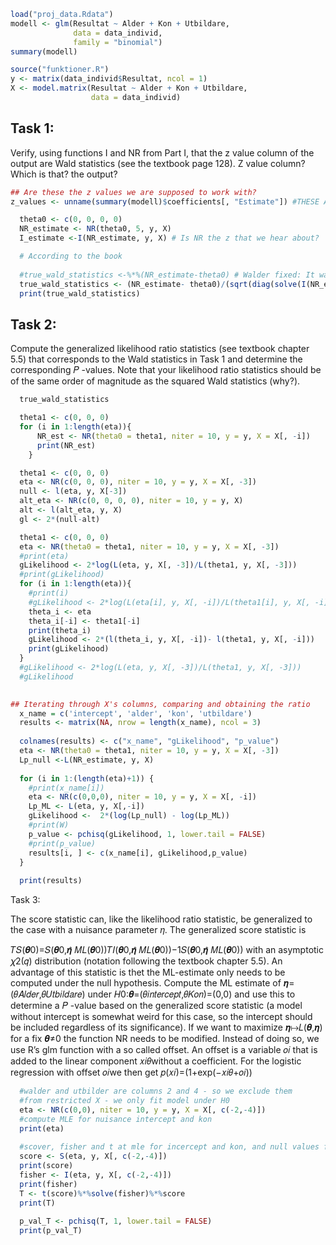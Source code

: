 ```r
load("proj_data.Rdata")
modell <- glm(Resultat ~ Alder + Kon + Utbildare, 
              data = data_individ,
              family = "binomial")
summary(modell)
```
```r
source("funktioner.R")
y <- matrix(data_individ$Resultat, ncol = 1)
X <- model.matrix(Resultat ~ Alder + Kon + Utbildare, 
                  data = data_individ)
```

## Task 1:

Verify, using functions I and NR from Part I, that the z value column of the output are Wald statistics (see the textbook page 128).
Z value column? Which is that? the output?
```r

## Are these the z values we are supposed to work with?
z_values <- unname(summary(modell)$coefficients[, "Estimate"]) #THESE ARE NOT Z VALUES DO NOT TRUST

```

```r
  theta0 <- c(0, 0, 0, 0)
  NR_estimate <- NR(theta0, 5, y, X)
  I_estimate <-I(NR_estimate, y, X) # Is NR the z that we hear about?
```
```r
  # According to the book 
  
  #true_wald_statistics <-%*%(NR_estimate-theta0) # Walder fixed: It was just the inverse
  true_wald_statistics <- (NR_estimate- theta0)/(sqrt(diag(solve(I(NR_estimate, y, X)))))
  print(true_wald_statistics)
```
## Task 2:

Compute the generalized likelihood ratio statistics (see textbook chapter 5.5) that corresponds to the Wald statistics in Task 1 and determine the corresponding 𝑃
-values. Note that your likelihood ratio statistics should be of the same order of magnitude as the squared Wald statistics (why?).
```r
  true_wald_statistics
```
```r
  theta1 <- c(0, 0, 0)
  for (i in 1:length(eta)){
      NR_est <- NR(theta0 = theta1, niter = 10, y = y, X = X[, -i])
      print(NR_est)
    }
```
```r
  theta1 <- c(0, 0, 0)
  eta <- NR(c(0, 0, 0), niter = 10, y = y, X = X[, -3])
  null <- l(eta, y, X[-3])
  alt_eta <- NR(c(0, 0, 0, 0), niter = 10, y = y, X)
  alt <- l(alt_eta, y, X)
  gl <- 2*(null-alt)
```

```r
  theta1 <- c(0, 0, 0)
  eta <- NR(theta0 = theta1, niter = 10, y = y, X = X[, -3])
  #print(eta)
  gLikelihood <- 2*log(L(eta, y, X[, -3])/L(theta1, y, X[, -3]))
  #print(gLikelihood)
  for (i in 1:length(eta)){
    #print(i)
    #gLikelihood <- 2*log(L(eta[i], y, X[, -i])/L(theta1[i], y, X[, -i]))
    theta_i <- eta
    theta_i[-i] <- theta1[-i]
    print(theta_i)
    gLikelihood <- 2*(l(theta_i, y, X[, -i])- l(theta1, y, X[, -i]))
    print(gLikelihood)
  }
  #gLikelihood <- 2*log(L(eta, y, X[, -3])/L(theta1, y, X[, -3]))
  #gLikelihood
  
```
```r

## Iterating through X's columns, comparing and obtaining the ratio 
  x_name = c('intercept', 'alder', 'kon', 'utbildare')
  results <- matrix(NA, nrow = length(x_name), ncol = 3)
  
  colnames(results) <- c("x_name", "gLikelihood", "p_value")
  eta <- NR(theta0 = theta1, niter = 10, y = y, X = X[, -3])
  Lp_null <-L(NR_estimate, y, X)
  
  for (i in 1:(length(eta)+1)) {
    #print(x_name[i])
    eta <- NR(c(0,0,0), niter = 10, y = y, X = X[, -i])
    Lp_ML <- L(eta, y, X[,-i])
    gLikelihood <-  2*(log(Lp_null) - log(Lp_ML))
    #print(W)
    p_value <- pchisq(gLikelihood, 1, lower.tail = FALSE)
    #print(p_value)
    results[i, ] <- c(x_name[i], gLikelihood,p_value)
  }
  
  print(results)
```
Task 3:

The score statistic can, like the likelihood ratio statistic, be generalized to the case with a nuisance parameter 𝜂. The generalized score statistic is

𝑇𝑆(𝜽0)=𝑆(𝜽0,𝜼̂ 𝑀𝐿(𝜽0))𝑇𝐼(𝜽0,𝜼̂ 𝑀𝐿(𝜽0))−1𝑆(𝜽0,𝜼̂ 𝑀𝐿(𝜽0))
with an asymptotic 𝜒2(𝑞) distribution (notation following the textbook chapter 5.5). An advantage of this statistic is thet the ML-estimate only needs to be computed under the null hypothesis. Compute the ML estimate of 𝜼=(𝜃𝐴𝑙𝑑𝑒𝑟,𝜃𝑈𝑡𝑏𝑖𝑙𝑑𝑎𝑟𝑒) under 𝐻0:𝜽=(𝜃𝑖𝑛𝑡𝑒𝑟𝑐𝑒𝑝𝑡,𝜃𝐾𝑜𝑛)=(0,0) and use this to determine a 𝑃
-value based on the generalized score statistic (a model without intercept is somewhat weird for this case, so the intercept should be included regardless of its significance).
If we want to maximize 𝜼↦𝐿(𝜽,𝜼) for a fix 𝜽≠0 the function NR needs to be modified. Instead of doing so, we use R’s glm function with a so called offset. An offset is a variable 𝑜𝑖 that is added to the linear component 𝑥𝑖𝜃without a coefficient. For the logistic regression with offset 𝑜𝑖we then get 𝑝(𝑥𝑖)=(1+exp(−𝑥𝑖𝜃+𝑜𝑖))

```r
  #walder and utbilder are columns 2 and 4 - so we exclude them 
  #from restricted X - we only fit model under H0
  eta <- NR(c(0,0), niter = 10, y = y, X = X[, c(-2,-4)]) 
  #compute MLE for nuisance intercept and kon
  print(eta)
  
  #scover, fisher and t at mle for incercept and kon, and null values for alder and utbildare
  score <- S(eta, y, X[, c(-2,-4)])
  print(score)
  fisher <- I(eta, y, X[, c(-2,-4)])
  print(fisher)
  T <- t(score)%*%solve(fisher)%*%score
  print(T)
  
  p_val_T <- pchisq(T, 1, lower.tail = FALSE)
  print(p_val_T)
```


